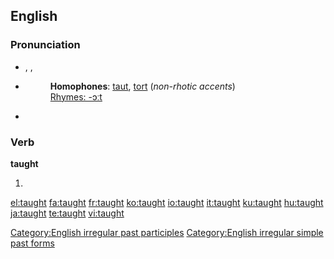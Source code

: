 ==English==

===Pronunciation===
* {{enPR|tôt}}, {{IPA|/ˈtɔːt/}}, {{SAMPA|/"tO:t/}}
* {{audio|en-us-taught.ogg|Audio (US)}}
*: '''Homophones''': [[taut]], [[tort]] (''non-rhotic accents'')
*: [[Rhymes:English:-ɔːt|Rhymes: -ɔːt]]
* {{audio|en-uk-taught.ogg|Audio (UK)}}

===Verb===
'''taught'''

# {{past of|''[[teach]]''}}

<!--these belong on the page for "teach"====Translations====
{{trans-top|Simple past}}
* Dutch: [[leerde]] (aan), [[leerden]] (aan)
* Finnish: (''sg.''): ''1st'' [[opetin]], ''2nd'' [[opetit]], ''3rd'' [[opetti]]; (''pl.''): ''1rd'' [[opetimme]], ''2nd'' [[opetitte]], ''3rd'' [[opettivat]]
{{trans-mid}}
* German: [[lehrte]], [[lehrtest]], [[lehrten]]
{{trans-bottom}}

{{trans-top|Past participle}}
* Dutch: (aan)[[geleerd]]
* German: [[gelehrt]]
{{trans-mid}}
* Italian: [[insegnato]]
{{trans-bottom}}-->

[[Category:English irregular past participles]]
[[Category:English irregular simple past forms]]

[[el:taught]]
[[fa:taught]]
[[fr:taught]]
[[ko:taught]]
[[io:taught]]
[[it:taught]]
[[ku:taught]]
[[hu:taught]]
[[ja:taught]]
[[te:taught]]
[[vi:taught]]